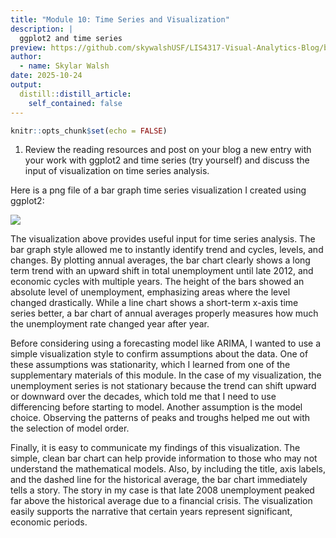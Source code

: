 ```yaml
---
title: "Module 10: Time Series and Visualization"
description: |
  ggplot2 and time series
preview: https://github.com/skywalshUSF/LIS4317-Visual-Analytics-Blog/blob/main/_posts/2025-10-24-module-10-assignment/time_series.png?raw=true
author:
  - name: Skylar Walsh
date: 2025-10-24
output:
  distill::distill_article:
    self_contained: false
---
```


```r
knitr::opts_chunk$set(echo = FALSE)
```

1.  Review the reading resources and post on your blog a new entry with your work with ggplot2 and time series (try yourself) and discuss the input of visualization on time series analysis.

Here is a png file of a bar graph time series visualization I created using ggplot2:

[![](Mod10Vis.png)](Mod10Vis.png)

The visualization above provides useful input for time series analysis. The bar graph style allowed me to instantly identify trend and cycles, levels, and changes. By plotting annual averages, the bar chart clearly shows a long term trend with an upward shift in total unemployment until late 2012, and economic cycles with multiple years. The height of the bars showed an absolute level of unemployment, emphasizing areas where the level changed drastically. While a line chart shows a short-term x-axis time series better, a bar chart of annual averages properly measures how much the unemployment rate changed year after year.

Before considering using a forecasting model like ARIMA, I wanted to use a simple visualization style to confirm assumptions about the data. One of these assumptions was stationarity, which I learned from one of the supplementary materials of this module. In the case of my visualization, the unemployment series is not stationary because the trend can shift upward or downward over the decades, which told me that I need to use differencing before starting to model. Another assumption is the model choice. Observing the patterns of peaks and troughs helped me out with the selection of model order.

Finally, it is easy to communicate my findings of this visualization. The simple, clean bar chart can help provide information to those who may not understand the mathematical models. Also, by including the title, axis labels, and the dashed line for the historical average, the bar chart immediately tells a story. The story in my case is that late 2008 unemployment peaked far above the historical average due to a financial crisis. The visualization easily supports the narrative that certain years represent significant, economic periods.











